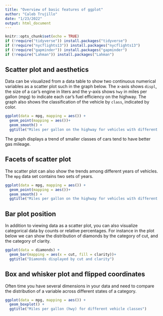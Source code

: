 ```yaml
---
title: "Overview of basic features of ggplot"
author: "Caleb Trujillo"
date: "1/23/2022"
output: html_document
---
```


```r
knitr::opts_chunk$set(echo = TRUE)
if (!require("tidyverse")) install.packages("tidyverse")
if (!require("nycflights13")) install.packages("nycflights13")
if (!require("gapminder")) install.packages("gapminder")
if (!require("Lahman")) install.packages("Lahman")
```

##  Scatter plot and aesthetics

Data can be visualized from a data table to show two continuous numerical variables as a scatter plot such in the graph below. 
The x-axis shows `displ`, the size of a car’s engine in liters and the y-axis shows `hwy` in miles per gallon (mpg) to indicate each car’s fuel efficiency on the highway. 
The graph also shows the classification of the vehicle by `class`, indicated by color.

```r

ggplot(data = mpg, mapping = aes()) +
  geom_point(mapping = aes())+
  geom_smooth() +
  ggtitle("Miles per gallon on the highway for vehicles with different size engines")

```

The graph displays a trend of smaller classes of cars tend to have better gas mileage. 

## Facets of scatter plot

The scatter plot can also show the trends among different years of vehicles.
The `mpg` data set contains two sets of years. 

```r

ggplot(data = mpg, mapping = aes()) +
  geom_point(mapping = aes())+
  geom_smooth() +
  ggtitle("Miles per gallon on the highway for vehicles with different size engines by year")

```

## Bar plot position

In addition to viewing data as a scatter plot, you can also visualize categorical data by counts or relative percentages. 
For instance in the plot below we can show the distribution of diamonds by the category of cut, and the category of clarity. 

```r

ggplot(data = diamonds) + 
  geom_bar(mapping = aes(x = cut, fill = clarity))+ 
  ggtitle("Diamonds displayed by cut and clarity")

```

## Box and whisker plot and flipped coordinates

Often time you have several dimensions in your data and need to compare the distribution of a variable across different states of a category. 

```r
ggplot(data = mpg, mapping = aes()) + 
  geom_boxplot() + 
  ggtitle("Miles per gallon (hwy) for different vehicle classes")
```
